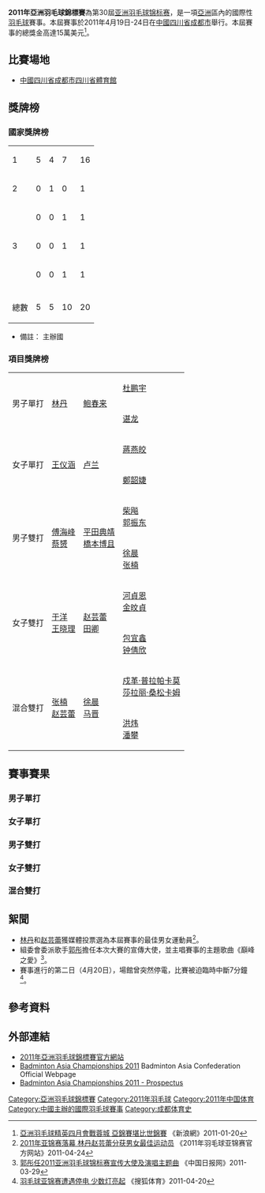 {{noteTA|G1=Badminton}}
{{infobox badminton event
|name           = 2011年亞洲羽毛球錦標賽
|image          = BAC_2011_Logo.jpg
|size           = 200px
|caption        =
|dates          = 2011年4月19日－4月24日
|number_edition = 第30屆
|level          =
|prize_money    = 15萬美元
|location       = {{CHN}}[[四川省|四川省]][[成都市|成都市]]
|venue          = [[四川省體育館|四川省體育館]]
|previous       = 2010年亞洲羽毛球錦標賽
|next           = 2012年亞洲羽毛球錦標賽
}}
'''2011年亞洲羽毛球錦標賽'''為第30屆[[亚洲羽毛球锦标赛|亚洲羽毛球锦标赛]]，是一項[[亞洲|亞洲]]區內的國際性[[羽毛球|羽毛球]]賽事。本屆賽事於2011年4月19日-24日在[[中國|中國]][[四川省|四川省]][[成都市|成都市]]舉行。本屆賽事的總獎金高達15萬美元<ref>[http://sports.sina.com.hk/cgi-bin/nw/show.cgi/1350/4/1/335534/1.html 亞洲羽毛球精英四月會戰蓉城 亞錦賽堪比世錦賽] {{Webarchive|url=https://archive.is/20120715154322/http://sports.sina.com.hk/cgi-bin/nw/show.cgi/1350/4/1/335534/1.html |date=2012-07-15 }}《新浪網》2011-01-20</ref>。

==比賽場地==
*[[中國|中國]][[四川省|四川省]][[成都市|成都市]][[四川省體育館|四川省體育館]]

==獎牌榜==
===國家獎牌榜===
{| {{RankedMedalTable}}
|- bgcolor=ccccff
|1||style="text-align:left"| {{CHN}} ||5||4||7||16
|-
|2||style="text-align:left"| {{JPN}} ||0||1||0||1
|-
|rowspan="3"|3||style="text-align:left"| {{KOR}} ||0||0||1||1
|-
|style="text-align:left"| {{TPE}} ||0||0||1||1
|-
|style="text-align:left"| {{THA}} ||0||0||1||1
|-
|- class="sortbottom"
!colspan=2|總數|| 5 || 5 || 10 || 20
|}
*備註：{{colorbox|#ccccff| }} 主辦國

===項目獎牌榜===
{| {{MedalistTable|labelwidth=80px|type=項目|style=font-size:small;}}
|-
|rowspan=2|男子單打
|rowspan=2|{{flagicon|CHN}} [[林丹|林丹]]
|rowspan=2|{{flagicon|CHN}} [[鲍春来|鲍春来]]
|{{flagicon|CHN}} [[杜鹏宇|杜鹏宇]]
|-
|{{flagicon|CHN}} [[谌龙|谌龙]]
|-
|rowspan=2|女子單打
|rowspan=2|{{flagicon|CHN}} [[王仪涵|王仪涵]]
|rowspan=2|{{flagicon|CHN}} [[卢兰|卢兰]]
|{{flagicon|CHN}} [[蔣燕皎|蔣燕皎]]
|-
|{{flagicon|TPE}} [[鄭韶婕|鄭韶婕]]
|-
|rowspan=2|男子雙打
|rowspan=2|{{flagicon|CHN}} [[傅海峰|傅海峰]]<br/>{{flagicon|CHN}} [[蔡赟|蔡赟]]
|rowspan=2|{{flagicon|JPN}} [[平田典靖|平田典靖]]<br/>{{flagicon|JPN}} [[橋本博且|橋本博且]]
|{{flagicon|CHN}} [[柴飚|柴飚]]<br/>{{flagicon|CHN}} [[郭振东|郭振东]]
|-
|{{flagicon|CHN}} [[徐晨|徐晨]]<br/>{{flagicon|CHN}} [[张楠_(羽毛球运动员)|张楠]]
|-
|rowspan=2|女子雙打
|rowspan=2|{{flagicon|CHN}} [[于洋_(羽毛球运动员)|于洋]]<br />{{flagicon|CHN}} [[王晓理|王晓理]]
|rowspan=2|{{flagicon|CHN}} [[赵芸蕾|赵芸蕾]]<br />{{flagicon|CHN}} [[田卿|田卿]]
|{{flagicon|KOR}} [[河貞恩|河貞恩]]<br />{{flagicon|KOR}} [[金旼貞|金旼貞]]
|-
|{{flagicon|CHN}} [[包宜鑫|包宜鑫]]<br/>{{flagicon|CHN}} [[钟倩欣|钟倩欣]]
|-
|rowspan=2|混合雙打
|rowspan=2|{{flagicon|CHN}} [[张楠_(羽毛球运动员)|张楠]]<br/>{{flagicon|CHN}} [[赵芸蕾|赵芸蕾]]
|rowspan=2|{{flagicon|CHN}} [[徐晨|徐晨]]<br/>{{flagicon|CHN}} [[马晋|马晋]]
|{{flagicon|THA}} [[戍革·普拉帕卡莫|戍革·普拉帕卡莫]]<br/>{{flagicon|THA}} [[莎拉丽·桑松卡姆|莎拉丽·桑松卡姆]]
|-
|{{flagicon|CHN}} [[洪炜|洪炜]]<br/>{{flagicon|CHN}} [[潘攀|潘攀]]
|}

==賽事賽果==
===男子單打===
{{8TeamBracket-Tennis3
| team-width=160
| RD1-seed1=1
| RD1-team1={{flagicon|CHN}} '''[[林丹|林丹]]'''
| RD1-score1-1='''21'''
| RD1-score1-2=16
| RD1-score1-3='''21'''
| RD1-seed2=11
| RD1-team2={{flagicon|JPN}} [[佐佐木翔|佐佐木翔]]
| RD1-score2-1=16
| RD1-score2-2='''21'''
| RD1-score2-3=17
| RD1-seed3=4
| RD1-team3={{flagicon|VIE}} [[阮進明|阮進明]]
| RD1-score3-1=15
| RD1-score3-2=17
| RD1-score3-3=
| RD1-seed4=6
| RD1-team4={{flagicon|CHN}} '''[[杜鹏宇|杜鹏宇]]'''
| RD1-score4-1='''21'''
| RD1-score4-2='''21'''
| RD1-score4-3=
| RD1-seed5=7
| RD1-team5={{flagicon|CHN}} '''[[鲍春来|鲍春来]]'''
| RD1-score5-1='''25'''
| RD1-score5-2='''21'''
| RD1-score5-3=
| RD1-seed6=3
| RD1-team6={{flagicon|THA}} [[文萨·波萨那|文萨·波萨那]]
| RD1-score6-1=23
| RD1-score6-2=19
| RD1-score6-3=
| RD1-seed7=8
| RD1-team7={{flagicon|CHN}} [[王睁茗|王睁茗]]
| RD1-score7-1='''21'''
| RD1-score7-2=8
| RD1-score7-3=16
| RD1-seed8=2
| RD1-team8={{flagicon|CHN}} '''[[谌龙|谌龙]]'''
| RD1-score8-1=15
| RD1-score8-2='''21'''
| RD1-score8-3='''21'''
| RD2-seed1=1
| RD2-team1={{flagicon|CHN}} '''[[林丹|林丹]]'''
| RD2-score1-1='''21'''
| RD2-score1-2='''21'''
| RD2-score1-3=
| RD2-seed2=6
| RD2-team2={{flagicon|CHN}} [[杜鹏宇|杜鹏宇]]
| RD2-score2-1=13
| RD2-score2-2=16
| RD2-score2-3=
| RD2-seed3=7
| RD2-team3={{flagicon|CHN}} '''[[鲍春来|鲍春来]]'''
| RD2-score3-1='''21'''
| RD2-score3-2='''21'''
| RD2-score3-3=
| RD2-seed4=2
| RD2-team4={{flagicon|CHN}} [[谌龙|谌龙]]
| RD2-score4-1=12
| RD2-score4-2=13
| RD2-score4-3=
| RD3-seed1=1
| RD3-team1={{flagicon|CHN}} '''[[林丹|林丹]]'''
| RD3-score1-1='''21'''
| RD3-score1-2='''21'''
| RD3-score1-3=
| RD3-seed2=7
| RD3-team2={{flagicon|CHN}} [[鲍春来|鲍春来]]
| RD3-score2-1=19
| RD3-score2-2=13
| RD3-score2-3=
}}

===女子單打===
{{8TeamBracket-Tennis3
| team-width=160
| RD1-seed1= 
| RD1-team1={{flagicon|CHN}} '''[[卢兰|卢兰]]'''
| RD1-score1-1='''26'''
| RD1-score1-2='''22'''
| RD1-score1-3=
| RD1-seed2=6
| RD1-team2={{flagicon|CHN}} [[李雪芮|李雪芮]]
| RD1-score2-1=24
| RD1-score2-2=20
| RD1-score2-3=
| RD1-seed3=4
| RD1-team3={{flagicon|CHN}} [[刘鑫_(羽毛球运动员)|刘鑫]]
| RD1-score3-1='''21'''
| RD1-score3-2=14
| RD1-score3-3=21
| RD1-seed4=5
| RD1-team4={{flagicon|CHN}} '''[[蔣燕皎|蔣燕皎]]'''
| RD1-score4-1=17
| RD1-score4-2='''21'''
| RD1-score4-3='''23'''
| RD1-seed5= 
| RD1-team5={{flagicon|THA}} [[蓬迪·布拉那巴硕|蓬迪·布拉那巴硕]]
| RD1-score5-1='''21'''
| RD1-score5-2=21
| RD1-score5-3=7
| RD1-seed6= 
| RD1-team6={{flagicon|TPE}} '''[[鄭韶婕|鄭韶婕]]'''
| RD1-score6-1=18
| RD1-score6-2='''23'''
| RD1-score6-3='''21'''
| RD1-seed7=Q
| RD1-team7={{flagicon|THA}} [[沙西丽·德拉达那猜|沙西丽·德拉达那猜]]
| RD1-score7-1=9
| RD1-score7-2=19
| RD1-score7-3=
| RD1-seed8=2
| RD1-team8={{flagicon|CHN}} '''[[王仪涵|王仪涵]]'''
| RD1-score8-1='''21'''
| RD1-score8-2='''21'''
| RD1-score8-3=
| RD2-seed1= 
| RD2-team1={{flagicon|CHN}} '''[[卢兰|卢兰]]'''
| RD2-score1-1='''21'''
| RD2-score1-2='''25'''
| RD2-score1-3=
| RD2-seed2=5
| RD2-team2={{flagicon|CHN}} [[蔣燕皎|蔣燕皎]]
| RD2-score2-1=18
| RD2-score2-2=23
| RD2-score2-3=
| RD2-seed3= 
| RD2-team3={{flagicon|TPE}} [[鄭韶婕|鄭韶婕]]
| RD2-score3-1=19
| RD2-score3-2=21
| RD2-score3-3=
| RD2-seed4=2
| RD2-team4={{flagicon|CHN}} '''[[王仪涵|王仪涵]]'''
| RD2-score4-1='''21'''
| RD2-score4-2='''23'''
| RD2-score4-3=
| RD3-seed1= 
| RD3-team1={{flagicon|CHN}} [[卢兰|卢兰]]
| RD3-score1-1=15
| RD3-score1-2=21
| RD3-score1-3=
| RD3-seed2=2
| RD3-team2={{flagicon|CHN}} '''[[王仪涵|王仪涵]]'''
| RD3-score2-1='''21'''
| RD3-score2-2='''23'''
| RD3-score2-3=
}}

===男子雙打===
{{8TeamBracket-Tennis3
| team-width=160
| RD1-seed1=1
| RD1-team1={{flagicon|CHN}} '''[[傅海峰|傅海峰]]'''<br/>  {{flagicon|CHN}} '''[[蔡赟|蔡赟]]'''
| RD1-score1-1='''24'''
| RD1-score1-2='''21'''
| RD1-score1-3=
| RD1-seed2= 
| RD1-team2={{flagicon|MAS}} [[吴伟森|吴伟森]]<br/>  {{flagicon|MAS}} [[林钦华|林钦华]]
| RD1-score2-1=22
| RD1-score2-2=17
| RD1-score2-3=
| RD1-seed3=4
| RD1-team3={{flagicon|INA}} [[阿尔文特·尤利安托·钱德拉|阿尔文特·尤利安托·钱德拉]]<br/>  {{flagicon|INA}} [[亨德拉·阿普利达·古纳万|亨德拉·阿普利达·古纳万]]
| RD1-score3-1=17
| RD1-score3-2='''21'''
| RD1-score3-3=12
| RD1-seed4=6
| RD1-team4={{flagicon|CHN}} '''[[徐晨|徐晨]]'''<br/>  {{flagicon|CHN}} '''[[张楠_(羽毛球运动员)|张楠]]'''
| RD1-score4-1='''21'''
| RD1-score4-2=14
| RD1-score4-3='''21'''
| RD1-seed5=5
| RD1-team5={{flagicon|CHN}} '''[[柴飚|柴飚]]'''<br/>  {{flagicon|CHN}} '''[[郭振东|郭振东]]'''
| RD1-score5-1='''21'''
| RD1-score5-2='''21'''
| RD1-score5-3=
| RD1-seed6= 
| RD1-team6={{flagicon|CHN}} [[刘小龙|刘小龙]]<br/>  {{flagicon|CHN}} [[邱子瀚|邱子瀚]]
| RD1-score6-1=17
| RD1-score6-2=16
| RD1-score6-3=
| RD1-seed7=8
| RD1-team7={{flagicon|JPN}} '''[[平田典靖|平田典靖]]'''<br/>  {{flagicon|JPN}} '''[[橋本博且|橋本博且]]'''
| RD1-score7-1='''21'''
| RD1-score7-2='''21'''
| RD1-score7-3=
| RD1-seed8=2
| RD1-team8={{flagicon|INA}} [[马尔基斯·基多|马尔基斯·基多]]<br/>  {{flagicon|INA}} [[亨德拉·塞蒂亚万|亨德拉·塞蒂亚万]]
| RD1-score8-1=15
| RD1-score8-2=13
| RD1-score8-3=
| RD2-seed1=1
| RD2-team1={{flagicon|CHN}} '''[[傅海峰|傅海峰]]'''<br/>  {{flagicon|CHN}} '''[[蔡赟|蔡赟]]'''
| RD2-score1-1='''21'''
| RD2-score1-2='''21'''
| RD2-score1-3=
| RD2-seed2=6
| RD2-team2={{flagicon|CHN}} [[徐晨|徐晨]]<br/>  {{flagicon|CHN}} [[张楠_(羽毛球运动员)|张楠]]
| RD2-score2-1=19
| RD2-score2-2=15
| RD2-score2-3=
| RD2-seed3=5
| RD2-team3={{flagicon|CHN}} [[柴飚|柴飚]]<br/>  {{flagicon|CHN}} [[郭振东|郭振东]]
| RD2-score3-1=14
| RD2-score3-2=19
| RD2-score3-3=
| RD2-seed4=8
| RD2-team4={{flagicon|JPN}} '''[[平田典靖|平田典靖]]'''<br/>  {{flagicon|JPN}} '''[[橋本博且|橋本博且]]'''
| RD2-score4-1='''21'''
| RD2-score4-2='''21'''
| RD2-score4-3=
| RD3-seed1=1
| RD3-team1={{flagicon|CHN}} '''[[傅海峰|傅海峰]]'''<br/>  {{flagicon|CHN}} '''[[蔡赟|蔡赟]]'''
| RD3-score1-1='''21'''
| RD3-score1-2='''21'''
| RD3-score1-3=
| RD3-seed2=8
| RD3-team2={{flagicon|JPN}} [[平田典靖|平田典靖]]<br/>  {{flagicon|JPN}} [[橋本博且|橋本博且]]
| RD3-score2-1=12
| RD3-score2-2=15
| RD3-score2-3=
}}

===女子雙打===
{{8TeamBracket-Tennis3
| team-width=160
| RD1-seed1=1
| RD1-team1={{flagicon|TPE}} [[簡毓瑾|簡毓瑾]]<br/>  {{flagicon|TPE}} [[程文欣|程文欣]]
| RD1-score1-1=19
| RD1-score1-2=11
| RD1-score1-3=
| RD1-seed2=6
| RD1-team2={{flagicon|CHN}} '''[[赵芸蕾|赵芸蕾]]'''<br />  {{flagicon|CHN}} '''[[田卿|田卿]]'''
| RD1-score2-1='''21'''
| RD1-score2-2='''21'''
| RD1-score2-3=
| RD1-seed3=3
| RD1-team3={{flagicon|JPN}} [[前田美順|前田美順]]<br/>  {{flagicon|JPN}} [[末綱聰子|末綱聰子]]
| RD1-score3-1='''21'''
| RD1-score3-2=21
| RD1-score3-3=17
| RD1-seed4=5
| RD1-team4={{flagicon|KOR}} '''[[河貞恩|河貞恩]]'''<br />  {{flagicon|KOR}} '''[[金旼貞|金旼貞]]'''
| RD1-score4-1=19
| RD1-score4-2='''23'''
| RD1-score4-3='''21'''
| RD1-seed5=8
| RD1-team5={{flagicon|CHN}} '''[[包宜鑫|包宜鑫]]'''<br/>  {{flagicon|CHN}} '''[[钟倩欣|钟倩欣]]'''
| RD1-score5-1='''21'''
| RD1-score5-2='''22'''
| RD1-score5-3=
| RD1-seed6=4
| RD1-team6={{flagicon|THA}} [[恭差拉·沃拉威七猜恭|恭差拉·沃拉威七猜恭]]<br/>  {{flagicon|THA}} [[当甲农·阿伦革颂|当甲农·阿伦革颂]]
| RD1-score6-1=13
| RD1-score6-2=20
| RD1-score6-3=
| RD1-seed7=7
| RD1-team7={{flagicon|JPN}} [[松尾靜香|松尾靜香]]<br/>  {{flagicon|JPN}} [[內藤真實|內藤真實]]
| RD1-score7-1=6
| RD1-score7-2=18
| RD1-score7-3=
| RD1-seed8=2
| RD1-team8={{flagicon|CHN}} '''[[于洋_(羽毛球运动员)|于洋]]'''<br />  {{flagicon|CHN}} '''[[王晓理|王晓理]]'''
| RD1-score8-1='''21'''
| RD1-score8-2='''21'''
| RD1-score8-3=
| RD2-seed1=6
| RD2-team1={{flagicon|CHN}} '''[[赵芸蕾|赵芸蕾]]'''<br />  {{flagicon|CHN}} '''[[田卿|田卿]]'''
| RD2-score1-1='''21'''
| RD2-score1-2=19
| RD2-score1-3='''21'''
| RD2-seed2=5
| RD2-team2={{flagicon|KOR}} [[河貞恩|河貞恩]]<br />  {{flagicon|KOR}} [[金旼貞|金旼貞]]
| RD2-score2-1=15
| RD2-score2-2='''21'''
| RD2-score2-3=17
| RD2-seed3=8
| RD2-team3={{flagicon|CHN}} [[包宜鑫|包宜鑫]]<br/>  {{flagicon|CHN}} [[钟倩欣|钟倩欣]]
| RD2-score3-1=17
| RD2-score3-2=19
| RD2-score3-3=
| RD2-seed4=2
| RD2-team4={{flagicon|CHN}} '''[[于洋_(羽毛球运动员)|于洋]]'''<br />  {{flagicon|CHN}} '''[[王晓理|王晓理]]'''
| RD2-score4-1='''21'''
| RD2-score4-2='''21'''
| RD2-score4-3=
| RD3-seed1=6
| RD3-team1={{flagicon|CHN}} [[赵芸蕾|赵芸蕾]]<br />  {{flagicon|CHN}} [[田卿|田卿]]
| RD3-score1-1=13
| RD3-score1-2=10
| RD3-score1-3=
| RD3-seed2=2
| RD3-team2={{flagicon|CHN}} '''[[于洋_(羽毛球运动员)|于洋]]'''<br />  {{flagicon|CHN}} '''[[王晓理|王晓理]]'''
| RD3-score2-1='''21'''
| RD3-score2-2='''21'''
| RD3-score2-3=
}}

===混合雙打===
{{8TeamBracket-Tennis3
| team-width=160
| RD1-seed1=1
| RD1-team1={{flagicon|CHN}} '''[[张楠_(羽毛球运动员)|张楠]]'''<br/>  {{flagicon|CHN}} '''[[赵芸蕾|赵芸蕾]]'''
| RD1-score1-1='''21'''
| RD1-score1-2='''22'''
| RD1-score1-3=
| RD1-seed2= 
| RD1-team2={{flagicon|THA}} [[玛尼蓬·宗集|玛尼蓬·宗集]]<br />  {{flagicon|THA}} [[沙威丽·阿米达拜|沙威丽·阿米达拜]]
| RD1-score2-1=18
| RD1-score2-2=20
| RD1-score2-3=
| RD1-seed3= 
| RD1-team3={{flagicon|CHN}} '''[[洪炜|洪炜]]'''<br/>  {{flagicon|CHN}} '''[[潘攀|潘攀]]'''
| RD1-score3-1='''21'''
| RD1-score3-2='''22'''
| RD1-score3-3=
| RD1-seed4=Q
| RD1-team4={{flagicon|JPN}} [[佐藤翔治|佐藤翔治]]<br />  {{flagicon|JPN}} [[松尾靜香|松尾靜香]]
| RD1-score4-1=15
| RD1-score4-2=20
| RD1-score4-3=
| RD1-seed5=8
| RD1-team5={{flagicon|CHN}} '''[[徐晨|徐晨]]'''<br/>  {{flagicon|CHN}} '''[[马晋|马晋]]'''
| RD1-score5-1=10
| RD1-score5-2='''21'''
| RD1-score5-3='''21'''
| RD1-seed6=3
| RD1-team6={{flagicon|CHN}} [[陶嘉明|陶嘉明]]<br/>  {{flagicon|CHN}} [[田卿|田卿]]
| RD1-score6-1='''21'''
| RD1-score6-2=16
| RD1-score6-3=17
| RD1-seed7=6
| RD1-team7={{flagicon|TPE}} [[李勝木|李勝木]]<br/>  {{flagicon|TPE}} [[簡毓瑾|簡毓瑾]]
| RD1-score7-1=27
| RD1-score7-2=10
| RD1-score7-3=
| RD1-seed8=2
| RD1-team8={{flagicon|THA}} '''[[戍革·普拉帕卡莫|戍革·普拉帕卡莫]]'''<br/>  {{flagicon|THA}} '''[[莎拉丽·桑松卡姆|莎拉丽·桑松卡姆]]'''
| RD1-score8-1='''29'''
| RD1-score8-2='''21'''
| RD1-score8-3=
| RD2-seed1=1
| RD2-team1={{flagicon|CHN}} '''[[张楠_(羽毛球运动员)|张楠]]'''<br/>  {{flagicon|CHN}} '''[[赵芸蕾|赵芸蕾]]'''
| RD2-score1-1='''21'''
| RD2-score1-2='''21'''
| RD2-score1-3=
| RD2-seed2= 
| RD2-team2={{flagicon|CHN}} [[洪炜|洪炜]]<br/>  {{flagicon|CHN}} [[潘攀|潘攀]]
| RD2-score2-1=15
| RD2-score2-2=11
| RD2-score2-3=
| RD2-seed3=8
| RD2-team3={{flagicon|CHN}} '''[[徐晨|徐晨]]'''<br/>  {{flagicon|CHN}} '''[[马晋|马晋]]'''
| RD2-score3-1='''21'''
| RD2-score3-2='''21'''
| RD2-score3-3=
| RD2-seed4=2
| RD2-team4={{flagicon|THA}} [[戍革·普拉帕卡莫|戍革·普拉帕卡莫]]<br/>  {{flagicon|THA}} [[莎拉丽·桑松卡姆|莎拉丽·桑松卡姆]]
| RD2-score4-1=17
| RD2-score4-2=15
| RD2-score4-3=
| RD3-seed1=1
| RD3-team1={{flagicon|CHN}} '''[[张楠_(羽毛球运动员)|张楠]]'''<br/>  {{flagicon|CHN}} '''[[赵芸蕾|赵芸蕾]]'''
| RD3-score1-1=15
| RD3-score1-2='''21'''
| RD3-score1-3='''25'''
| RD3-seed2=8
| RD3-team2={{flagicon|CHN}} [[徐晨|徐晨]]<br/>  {{flagicon|CHN}} [[马晋|马晋]]
| RD3-score2-1='''21'''
| RD3-score2-2=15
| RD3-score2-3=23
}}

==絮聞==
*[[林丹|林丹]]和[[赵芸蕾|赵芸蕾]]獲媒體投票選為本屆賽事的最佳男女運動員<ref>[http://sc.sina.com.cn/bac2011/news/2011-04-24/244.html 2011年亚锦赛落幕 林丹赵芸蕾分获男女最佳运动员] {{Wayback|url=http://sc.sina.com.cn/bac2011/news/2011-04-24/244.html |date=20110722062553 }}《2011年羽毛球亚锦赛官方网站》2011-04-24</ref>。
*組委會委派歌手[[郭彤|郭彤]]擔任本次大賽的宣傳大使，並主唱賽事的主題歌曲《巔峰之愛》<ref>[http://www.chinadaily.com.cn/hqyl/2011-03/29/content_12243404.htm 郭彤任2011亚洲羽毛球锦标赛宣传大使及演唱主题曲] {{Wayback|url=http://www.chinadaily.com.cn/hqyl/2011-03/29/content_12243404.htm |date=20190822082224 }}《中国日报网》2011-03-29</ref>。
*賽事進行的第二日（4月20日），場館曾突然停電，比賽被迫臨時中斷7分鐘<ref>[http://sports.sohu.com/20110420/n280345690.shtml 羽毛球亚锦赛遭遇停电 少数灯亮起] {{Wayback|url=http://sports.sohu.com/20110420/n280345690.shtml |date=20190115151830 }}《搜狐体育》2011-04-20</ref>。

==參考資料==
{{reflist}}

==外部連結==
*[http://bac2011.sc.sina.com.cn/ 2011年亞洲羽毛球錦標賽官方網站]{{Wayback|url=http://bac2011.sc.sina.com.cn/ |date=20190115151830 }}{{zh-cn}}
*[https://web.archive.org/web/20110426115047/http://www.badmintonasia.org/event_details.aspx?eventID=232 Badminton Asia Championships 2011] Badminton Asia Confederation Official Webpage{{en}}
*[https://web.archive.org/web/20110409132212/http://www.badmintonasia.org/attachment/Badminton%20Asia%20Championships%202011%20-%20Prospectus%2008032011.doc Badminton Asia Championships 2011 - Prospectus]{{en}} 

{{亞洲羽毛球錦標賽}}

[[Category:亞洲羽毛球錦標賽|Category:亞洲羽毛球錦標賽]]
[[Category:2011年羽毛球|Category:2011年羽毛球]]
[[Category:2011年中国体育|Category:2011年中国体育]]
[[Category:中國主辦的國際羽毛球賽事|Category:中國主辦的國際羽毛球賽事]]
[[Category:成都体育史|Category:成都体育史]]